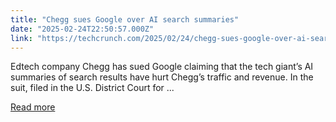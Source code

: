 ```yaml
---
title: "Chegg sues Google over AI search summaries"
date: "2025-02-24T22:50:57.000Z"
link: "https://techcrunch.com/2025/02/24/chegg-sues-google-over-ai-search-summaries/"
---
```


Edtech company Chegg has sued Google claiming that the tech giant&#8217;s AI summaries of search results have hurt Chegg&#8217;s traffic and revenue. In the suit, filed in the U.S. District Court for ...

[Read more](https://techcrunch.com/2025/02/24/chegg-sues-google-over-ai-search-summaries/)
